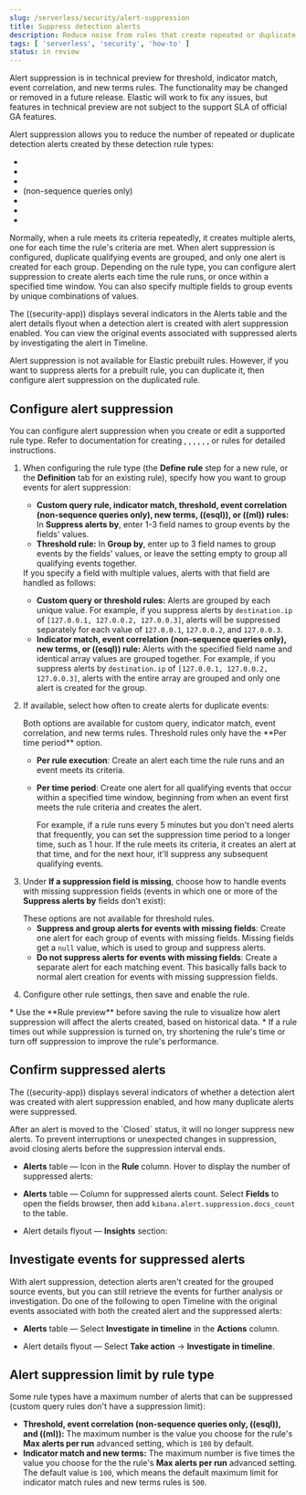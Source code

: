 ```yaml
---
slug: /serverless/security/alert-suppression
title: Suppress detection alerts
description: Reduce noise from rules that create repeated or duplicate alerts.
tags: [ 'serverless', 'security', 'how-to' ]
status: in review
---
```


<DocBadge template="technical preview" />
<div id="alert-suppression"></div>

<DocCallOut color="warning" title="Technical Preview">
Alert suppression is in technical preview for threshold, indicator match, event correlation, and new terms rules. The functionality may be changed or removed in a future release. Elastic will work to fix any issues, but features in technical preview are not subject to the support SLA of official GA features.
</DocCallOut>

Alert suppression allows you to reduce the number of repeated or duplicate detection alerts created by these detection rule types:

* <DocLink slug="/serverless/security/rules-create" section="create-custom-rule" text="Custom query" />
* <DocLink slug="/serverless/security/rules-create" section="create-threshold-rule" text="Threshold" />
* <DocLink slug="/serverless/security/rules-create" section="create-indicator-rule" text="Indicator match" />
* <DocLink slug="/serverless/security/rules-create" section="create-eql-rule" text="Event correlation" /> (non-sequence queries only)
* <DocLink slug="/serverless/security/rules-create" section="create-new-terms-rule" text="New terms" />
* <DocLink slug="/serverless/security/rules-create" section="create-esql-rule" text="ES|QL" />
* <DocLink slug="/serverless/security/rules-create" section="create-ml-rule" text="Machine learning" />

Normally, when a rule meets its criteria repeatedly, it creates multiple alerts, one for each time the rule's criteria are met. When alert suppression is configured, duplicate qualifying events are grouped, and only one alert is created for each group. Depending on the rule type, you can configure alert suppression to create alerts each time the rule runs, or once within a specified time window. You can also specify multiple fields to group events by unique combinations of values.

The ((security-app)) displays several indicators in the Alerts table and the alert details flyout when a detection alert is created with alert suppression enabled. You can view the original events associated with suppressed alerts by investigating the alert in Timeline.

<DocCallOut title="Note">
Alert suppression is not available for Elastic prebuilt rules. However, if you want to suppress alerts for a prebuilt rule, you can duplicate it, then configure alert suppression on the duplicated rule.
</DocCallOut>

## Configure alert suppression

You can configure alert suppression when you create or edit a supported rule type. Refer to documentation for creating <DocLink slug="/serverless/security/rules-create" section="create-custom-rule" text="custom query"/>, <DocLink slug="/serverless/security/rules-create" section="create-threshold-rule" text="threshold"/>, <DocLink slug="/serverless/security/rules-create" section="create-indicator-rule" text="indicator match"/>, <DocLink slug="/serverless/security/rules-create" section="create-eql-rule" text="event correlation"/>, <DocLink slug="/serverless/security/rules-create" section="create-new-terms-rule" text="new terms" />, <DocLink slug="/serverless/security/rules-create" section="create-esql-rule" text="ES|QL" />, or <DocLink slug="/serverless/security/rules-create" section="create-ml-rule" text="machine learning" /> rules for detailed instructions.

1. When configuring the rule type (the **Define rule** step for a new rule, or the **Definition** tab for an existing rule), specify how you want to group events for alert suppression:

    * **Custom query rule, indicator match, threshold, event correlation (non-sequence queries only), new terms, ((esql)), or ((ml)) rules:** In **Suppress alerts by**, enter 1-3 field names to group events by the fields' values.  
    * **Threshold rule:** In **Group by**, enter up to 3 field names to group events by the fields' values, or leave the setting empty to group all qualifying events together. 

    <DocCallOut title="Note">  
    If you specify a field with multiple values, alerts with that field are handled as follows:

    * **Custom query or threshold rules:** Alerts are grouped by each unique value. For example, if you suppress alerts by `destination.ip` of `[127.0.0.1, 127.0.0.2, 127.0.0.3]`, alerts will be suppressed separately for each value of `127.0.0.1`, `127.0.0.2`, and `127.0.0.3`. 
    * **Indicator match, event correlation (non-sequence queries only), new terms, or ((esql)) rule:** Alerts with the specified field name and identical array values are grouped together. For example, if you suppress alerts by `destination.ip` of `[127.0.0.1, 127.0.0.2, 127.0.0.3]`, alerts with the entire array are grouped and only one alert is created for the group. 

    </DocCallOut>

1. If available, select how often to create alerts for duplicate events:

     <DocCallOut title="NOTE">
     Both options are available for custom query, indicator match, event correlation, and new terms rules. Threshold rules only have the **Per time period** option. 
     </DocCallOut>

    * **Per rule execution**: Create an alert each time the rule runs and an event meets its criteria. 
    * **Per time period**: Create one alert for all qualifying events that occur within a specified time window, beginning from when an event first meets the rule criteria and creates the alert. 

        For example, if a rule runs every 5 minutes but you don't need alerts that frequently, you can set the suppression time period to a longer time, such as 1 hour. If the rule meets its criteria, it creates an alert at that time, and for the next hour, it'll suppress any subsequent qualifying events.

        <DocImage size="l" url="../images/alert-suppression/-detections-alert-suppression-options.png" alt="Alert suppression options" />

1. Under **If a suppression field is missing**, choose how to handle events with missing suppression fields (events in which one or more of the **Suppress alerts by** fields don't exist):

     <DocCallOut title="NOTE">
     These options are not available for threshold rules. 
     </DocCallOut>

    * **Suppress and group alerts for events with missing fields**: Create one alert for each group of events with missing fields. Missing fields get a `null` value, which is used to group and suppress alerts. 
    * **Do not suppress alerts for events with missing fields**: Create a separate alert for each matching event. This basically falls back to normal alert creation for events with missing suppression fields.

1. Configure other rule settings, then save and enable the rule.

<DocCallOut title="Tips">
* Use the **Rule preview** before saving the rule to visualize how alert suppression will affect the alerts created, based on historical data.
* If a rule times out while suppression is turned on, try shortening the rule's <DocLink slug="/serverless/security/rules-create" section="rule-schedule" text="look-back"/> time or turn off suppression to improve the rule's performance.
</DocCallOut>

## Confirm suppressed alerts

The ((security-app)) displays several indicators of whether a detection alert was created with alert suppression enabled, and how many duplicate alerts were suppressed.

<DocCallOut title="Important" color="warning">
After an alert is moved to the `Closed` status, it will no longer suppress new alerts. To prevent interruptions or unexpected changes in suppression, avoid closing alerts before the suppression interval ends.
</DocCallOut>

* **Alerts** table — Icon in the **Rule** column. Hover to display the number of suppressed alerts:

    <DocImage size="xl" url="../images/alert-suppression/-detections-suppressed-alerts-table.png" alt="Suppressed alerts icon and tooltip in Alerts table" />

* **Alerts** table — Column for suppressed alerts count. Select **Fields** to open the fields browser, then add `kibana.alert.suppression.docs_count` to the table.

    <DocImage size="xl" url="../images/alert-suppression/-detections-suppressed-alerts-table-column.png" alt="Suppressed alerts count field column in Alerts table" />

* Alert details flyout — **Insights** section:

    <DocImage size="xl" url="../images/alert-suppression/-detections-suppressed-alerts-details.png" alt="Suppressed alerts Insights section in alert details flyout" />

## Investigate events for suppressed alerts

With alert suppression, detection alerts aren't created for the grouped source events, but you can still retrieve the events for further analysis or investigation. Do one of the following to open Timeline with the original events associated with both the created alert and the suppressed alerts:

* **Alerts** table — Select **Investigate in timeline** in the **Actions** column.

    <DocImage size="m" url="../images/alert-suppression/-detections-timeline-button.png" alt="Investigate in timeline button"/>

* Alert details flyout — Select **Take action** → **Investigate in timeline**.

## Alert suppression limit by rule type

Some rule types have a maximum number of alerts that can be suppressed (custom query rules don't have a suppression limit):

* **Threshold, event correlation (non-sequence queries only, ((esql)), and ((ml)):** The maximum number is the value you choose for the rule's **Max alerts per run** <DocLink slug="/serverless/security/rules-create" section="rule-ui-advanced-params">advanced setting</DocLink>, which is `100` by default.
* **Indicator match and new terms:** The maximum number is five times the value you choose for the the rule's **Max alerts per run** <DocLink slug="/serverless/security/rules-create" section="rule-ui-advanced-params">advanced setting</DocLink>. The default value is `100`, which means the default maximum limit for indicator match rules and new terms rules is `500`.